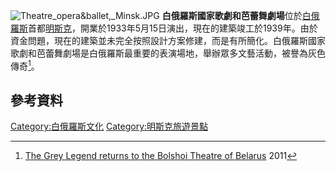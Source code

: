 [[File:Theatre_opera&ballet,_Minsk.JPG|thumb]]
'''白俄羅斯國家歌劇和芭蕾舞劇場'''位於[[白俄羅斯|白俄羅斯]]首都[[明斯克|明斯克]]，開業於1933年5月15日演出，現在的建築竣工於1939年。由於資金問題，現在的建築並未完全按照設計方案修建，而是有所簡化。白俄羅斯國家歌劇和芭蕾舞劇場是白俄羅斯最重要的表演場地，舉辦眾多文藝活動，被譽為灰色傳奇<ref>[http://belarusopera.by/en/all-news-845 The Grey Legend returns to the Bolshoi Theatre of Belarus] {{webarchive|url=https://archive.is/20120718214042/http://belarusopera.by/en/all-news-845 |date=2012-07-18 }} 2011</ref>。
==參考資料==
{{reflist}}
{{Commonscat-inline|Opera and Ballet Theatre, Minsk|Opera and Ballet Theatre of Belarus}}
{{coord|53|54|37|N|27|33|41|E|region:BY_type:landmark|display=title}}

[[Category:白俄羅斯文化|Category:白俄羅斯文化]]
[[Category:明斯克旅遊景點|Category:明斯克旅遊景點]]